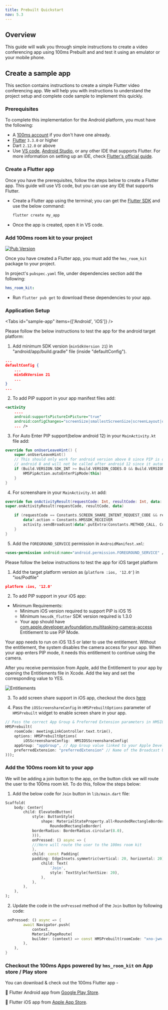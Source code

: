 ```yaml
---
title: Prebuilt Quickstart
nav: 5.3
---
```


## Overview

This guide will walk you through simple instructions to create a video conferencing app using 100ms Prebuilt and and test it using an emulator or your mobile phone.

## Create a sample app

This section contains instructions to create a simple Flutter video conferencing app. We will help you with instructions to understand the project setup and complete code sample to implement this quickly.

### Prerequisites

To complete this implementation for the Android platform, you must have the following:

-   A [100ms account](https://dashboard.100ms.live/register) if you don't have one already.
-   [Flutter](https://docs.flutter.dev/get-started/install) `3.3.0` or higher
-   Dart `2.12.0` or above
-   Use [VS code](https://code.visualstudio.com/), [Android Studio](https://developer.android.com/studio), or any other IDE that supports Flutter. For more information on setting up an IDE, check [Flutter's official guide](https://docs.flutter.dev/get-started/editor).

### Create a Flutter app

Once you have the prerequisites, follow the steps below to create a Flutter app. This guide will use VS code, but you can use any IDE that supports Flutter.

-   Create a Flutter app using the terminal; you can get the [Flutter SDK](https://docs.flutter.dev/get-started/install/macos#get-sdk) and use the below command:

    ```bash section=createFlutterApp
    flutter create my_app
    ```

-   Once the app is created, open it in VS code.

### Add 100ms room kit to your project

[![Pub Version](https://img.shields.io/pub/v/hms_room_kit)](https://pub.dev/packages/hms_room_kit)

Once you have created a Flutter app, you must add the `hms_room_kit` package to your project.

In project's `pubspec.yaml` file, under dependencies section add the following:

```yaml section=InstallingTheDependencies
hms_room_kit:
```

-   Run `flutter pub get` to download these dependencies to your app.

### Application Setup

<Tabs id="sample-app" items={['Android', 'iOS']} />

<Tab id="sample-app-0">

Please follow the below instructions to test the app for the android target platform:

1. Add minimum SDK version (`minSdkVersion 21`) in "android/app/build.gradle" file (inside "defaultConfig").

```json
...
defaultConfig {
    ...
    minSdkVersion 21
    ...
}
...
```

2. To add PIP support in your app manifest files add:

```xml
<activity
    ....
    android:supportsPictureInPicture="true"
    android:configChanges="screenSize|smallestScreenSize|screenLayout|orientation"
    ... />
```

3. For Auto Enter PIP support(below android 12) in your `MainActivity.kt` file add:

```kotlin
override fun onUserLeaveHint() {
    super.onUserLeaveHint()
    // This should only work for android version above 8 since PIP is only supported after
    // android 8 and will not be called after android 12 since it automatically gets handled by android.
    if (Build.VERSION.SDK_INT >= Build.VERSION_CODES.O && Build.VERSION.SDK_INT < Build.VERSION_CODES.S) {
        HMSPipAction.autoEnterPipMode(this)
    }
}
```

4. For screenshare in your `MainActivity.kt` add:

```kotlin
override fun onActivityResult(requestCode: Int, resultCode: Int, data: Intent?) {
super.onActivityResult(requestCode, resultCode, data)

    if (requestCode == Constants.SCREEN_SHARE_INTENT_REQUEST_CODE && resultCode == Activity.RESULT_OK) {
        data?.action = Constants.HMSSDK_RECEIVER
        activity.sendBroadcast(data?.putExtra(Constants.METHOD_CALL, Constants.SCREEN_SHARE_REQUEST))
    }
}
```

5. Add the `FOREGROUND_SERVICE` permission in `AndroidManifest.xml`:

```xml
<uses-permission android:name="android.permission.FOREGROUND_SERVICE" />
```

</Tab>

<Tab id="sample-app-1">

Please follow the below instructions to test the app for iOS target platform

1. Add the target platform version as (`platform :ios, '12.0'`) in "ios/Podfile"

```json
platform :ios, '12.0'
```

2. To add PIP support in your iOS app:

-   Minimum Requirements:
    -   Minimum iOS version required to support PiP is iOS 15
    -   Minimum `hmssdk_flutter` SDK version required is 1.3.0
    -   Your app should have [com.apple.developer.avfoundation.multitasking-camera-access](https://developer.apple.com/documentation/bundleresources/entitlements/com_apple_developer_avfoundation_multitasking-camera-access) Entitlement to use PiP Mode.

Your app needs to run on iOS 13.5 or later to use the entitlement. Without the entitlement, the system disables the camera access for your app. When your app enters PIP mode, it needs this entitlement to continue using the camera.

After you receive permission from Apple, add the Entitlement to your app by opening the Entitlements file in Xcode. Add the key and set the corresponding value to YES.

![Entitlements](/docs/v2/flutter-multitasking-camera-entitlement.png)

3. To add screen share support in iOS app, checkout the docs [here](https://www.100ms.live/docs/flutter/v2/how-to-guides/set-up-video-conferencing/screen-share#ios-setup)

4. Pass the `iOSScreenshareConfig` in `HMSPrebuiltOptions` parameter of `HMSPrebuilt` widget to enable screen share in your app.

```dart
// Pass the correct App Group & Preferred Extension parameters in HMSIOSScreenshareConfig class.
HMSPrebuilt(
    roomCode: meetingLinkController.text.trim(),
    options: HMSPrebuiltOptions(
        iOSScreenshareConfig:  HMSIOSScreenshareConfig(
    appGroup: "appGroup", // App Group value linked to your Apple Developer Account
    preferredExtension: "preferredExtension" // Name of the Broadcast Upload Extension Target created in Xcode
)));
```

</Tab>

### Add the 100ms room kit to your app

We will be adding a join button to the app, on the button click we will route the user to the 100ms room kit. To do this, follow the steps below:

1. Add the below code for `Join` button in `lib/main.dart` file:

```dart
Scaffold(
    body: Center(
        child: ElevatedButton(
            style: ButtonStyle(
                shape: MaterialStateProperty.all<RoundedRectangleBorder>(
                    RoundedRectangleBorder(
            borderRadius: BorderRadius.circular(8.0),
            ))),
            onPressed: () async => {
            ///Here will route the user to the 100ms room kit
            },
            child: const Padding(
            padding: EdgeInsets.symmetric(vertical: 20, horizontal: 20),
                child: Text(
                    'Join',
                    style: TextStyle(fontSize: 20),
                ),
            ),
        ),
    ),
);
```

2. Update the code in the `onPressed` method of the `Join` button by following code:

```dart
 onPressed: () async => {
        await Navigator.push(
            context,
            MaterialPageRoute(
            builder: (context) => const HMSPrebuilt(roomCode: "xno-jwn-phi")
        ),
    ),
}
```

### Checkout the 100ms Apps powered by `hms_room_kit` on App store / Play store

You can download & check out the 100ms Flutter app -

🤖 Flutter Android app from [Google Play Store](https://play.google.com/store/apps/details?id=live.hms.flutter).

📱 Flutter iOS app from [Apple App Store](https://apps.apple.com/app/100ms-live/id1576541989).
